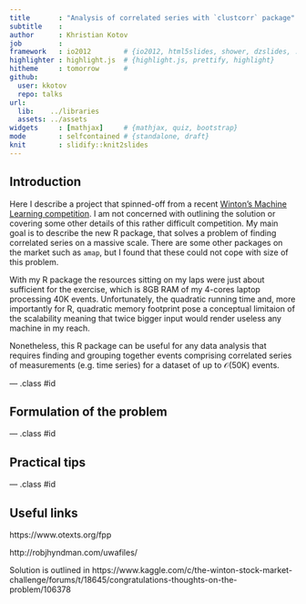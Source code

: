 ```yaml
---
title       : "Analysis of correlated series with `clustcorr` package"
subtitle    : 
author      : Khristian Kotov
job         : 
framework   : io2012        # {io2012, html5slides, shower, dzslides, ...}
highlighter : highlight.js  # {highlight.js, prettify, highlight}
hitheme     : tomorrow      # 
github:
  user: kkotov 
  repo: talks
url:
  lib:    ../libraries
  assets: ../assets
widgets     : [mathjax]     # {mathjax, quiz, bootstrap}
mode        : selfcontained # {standalone, draft}
knit        : slidify::knit2slides
---
```


## Introduction

Here I describe a project that spinned-off from a recent
[Winton's Machine Learning competition](https://www.kaggle.com/c/the-winton-stock-market-challenge/data).
I am not concerned with outlining the solution or covering some other details of this rather difficult
competition. My main goal is to describe the new R package, that solves a problem of finding correlated
series on a massive scale. There are some other packages on the market such as `amap`, but I found
that these could not cope with size of this problem.

With my R package the resources sitting on my laps were just about sufficient for the exercise,
which is $\mathcal{8}$GB RAM of my $\mathcal{4}$-cores laptop processing $\mathcal{40}\mathrm{K}$ events.
Unfortunately, the quadratic running time and, more importantly for R, quadratic memory footprint
pose a conceptual limitaion of the scalability meaning that twice bigger input would render
useless any machine in my reach.

Nonetheless, this R package can be useful for any data analysis that requires finding and grouping 
together events comprising correlated series of measurements (e.g. time series) for a dataset of
up to $\mathcal{O(50\mathrm{K})}$ events.

--- .class #id

## Formulation of the problem

[](http://robjhyndman.com/papers/characteristic-based-clustering-for-time-series-data/)

--- .class #id

## Practical tips


--- .class #id



## Useful links

https://www.otexts.org/fpp

http://robjhyndman.com/uwafiles/

Solution is outlined in 
https://www.kaggle.com/c/the-winton-stock-market-challenge/forums/t/18645/congratulations-thoughts-on-the-problem/106378


